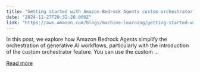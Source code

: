 ```yaml
---
title: "Getting started with Amazon Bedrock Agents custom orchestrator"
date: "2024-11-27T20:32:26.000Z"
link: "https://aws.amazon.com/blogs/machine-learning/getting-started-with-amazon-bedrock-agents-custom-orchestrator/"
---
```


In this post, we explore how Amazon Bedrock Agents simplify the orchestration of generative AI workflows, particularly with the introduction of the custom orchestrator feature. You can use the custom ...

[Read more](https://aws.amazon.com/blogs/machine-learning/getting-started-with-amazon-bedrock-agents-custom-orchestrator/)
